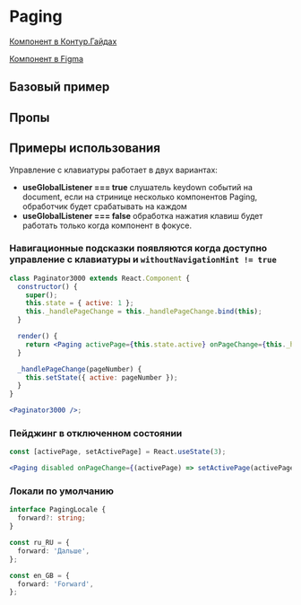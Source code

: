 
<Meta of={PagingStories} />

# Paging

[Компонент в Контур.Гайдах](https://guides.kontur.ru/components/navigation/paging/)

[Компонент в Figma](https://www.figma.com/file/87ScqxPzJpF9DcVBNYWOjM/%E2%9A%A1-Kontur-UI-Modern-Layout?node-id=281%3A18146)

<Description />

## Базовый пример

<Primary />

## Пропы

<Controls />

## Примеры использования

Управление с клавиатуры работает в двух вариантах:

- **useGlobalListener === true** слушатель keydown событий на document, если на стринице несколько компонентов Paging,
  обработчик будет срабатывать на каждом
- **useGlobalListener === false** обработка нажатия клавиш будет работать только когда компонент в фокусе.

### Навигационные подсказки появляются когда доступно управление с клавиатуры и `withoutNavigationHint != true`

```jsx harmony
class Paginator3000 extends React.Component {
  constructor() {
    super();
    this.state = { active: 1 };
    this._handlePageChange = this._handlePageChange.bind(this);
  }

  render() {
    return <Paging activePage={this.state.active} onPageChange={this._handlePageChange} pagesCount={12} />;
  }

  _handlePageChange(pageNumber) {
    this.setState({ active: pageNumber });
  }
}

<Paginator3000 />;
```

### Пейджинг в отключенном состоянии

```jsx
const [activePage, setActivePage] = React.useState(3);

<Paging disabled onPageChange={(activePage) => setActivePage(activePage)} activePage={activePage} pagesCount={8} />;
```

### Локали по умолчанию

```typescript static
interface PagingLocale {
  forward?: string;
}

const ru_RU = {
  forward: 'Дальше',
};

const en_GB = {
  forward: 'Forward',
};
```
